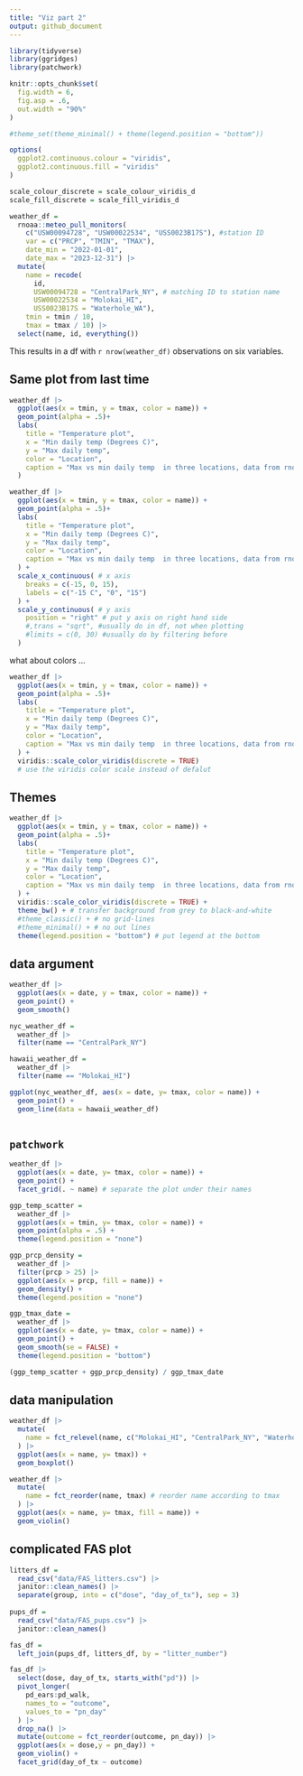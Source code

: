 ```yaml
---
title: "Viz part 2"
output: github_document
---
```


```r
library(tidyverse)
library(ggridges)
library(patchwork)

knitr::opts_chunk$set(
  fig.width = 6,
  fig.asp = .6,
  out.width = "90%"
)

#theme_set(theme_minimal() + theme(legend.position = "bottom"))

options(
  ggplot2.continuous.colour = "viridis",
  ggplot2.continuous.fill = "viridis"
)

scale_colour_discrete = scale_colour_viridis_d
scale_fill_discrete = scale_fill_viridis_d
```

```r
weather_df = 
  rnoaa::meteo_pull_monitors(
    c("USW00094728", "USW00022534", "USS0023B17S"), #station ID
    var = c("PRCP", "TMIN", "TMAX"), 
    date_min = "2022-01-01",
    date_max = "2023-12-31") |>
  mutate(
    name = recode(
      id, 
      USW00094728 = "CentralPark_NY", # matching ID to station name
      USW00022534 = "Molokai_HI",
      USS0023B17S = "Waterhole_WA"),
    tmin = tmin / 10,
    tmax = tmax / 10) |>
  select(name, id, everything())
```

This results in a df with `r nrow(weather_df)` observations on six variables.


## Same plot from last time

```r
weather_df |>
  ggplot(aes(x = tmin, y = tmax, color = name)) +
  geom_point(alpha = .5)+
  labs(
    title = "Temperature plot",
    x = "Min daily temp (Degrees C)",
    y = "Max daily temp",
    color = "Location",
    caption = "Max vs min daily temp  in three locations, data from rnoaa"
  )
```

```r
weather_df |>
  ggplot(aes(x = tmin, y = tmax, color = name)) +
  geom_point(alpha = .5)+
  labs(
    title = "Temperature plot",
    x = "Min daily temp (Degrees C)",
    y = "Max daily temp",
    color = "Location",
    caption = "Max vs min daily temp  in three locations, data from rnoaa"
  ) +
  scale_x_continuous( # x axis
    breaks = c(-15, 0, 15), 
    labels = c("-15 C", "0", "15")
  ) +
  scale_y_continuous( # y axis
    position = "right" # put y axis on right hand side
    #,trans = "sqrt", #usually do in df, not when plotting
    #limits = c(0, 30) #usually do by filtering before
  )
```

what about colors ...

```r
weather_df |>
  ggplot(aes(x = tmin, y = tmax, color = name)) +
  geom_point(alpha = .5)+
  labs(
    title = "Temperature plot",
    x = "Min daily temp (Degrees C)",
    y = "Max daily temp",
    color = "Location",
    caption = "Max vs min daily temp  in three locations, data from rnoaa"
  ) +
  viridis::scale_color_viridis(discrete = TRUE)
  # use the viridis color scale instead of defalut
```


## Themes
```r
weather_df |>
  ggplot(aes(x = tmin, y = tmax, color = name)) +
  geom_point(alpha = .5)+
  labs(
    title = "Temperature plot",
    x = "Min daily temp (Degrees C)",
    y = "Max daily temp",
    color = "Location",
    caption = "Max vs min daily temp  in three locations, data from rnoaa"
  ) +
  viridis::scale_color_viridis(discrete = TRUE) +
  theme_bw() + # transfer background from grey to black-and-white
  #theme_classic() + # no grid-lines
  #theme_minimal() + # no out lines
  theme(legend.position = "bottom") # put legend at the bottom
```


## data argument

```r
weather_df |>
  ggplot(aes(x = date, y = tmax, color = name)) +
  geom_point() +
  geom_smooth()

nyc_weather_df =
  weather_df |>
  filter(name == "CentralPark_NY")

hawaii_weather_df =
  weather_df |>
  filter(name == "Molokai_HI")

ggplot(nyc_weather_df, aes(x = date, y= tmax, color = name)) +
  geom_point() +
  geom_line(data = hawaii_weather_df)
  
```


## `patchwork`

```r
weather_df |>
  ggplot(aes(x = date, y= tmax, color = name)) +
  geom_point() +
  facet_grid(. ~ name) # separate the plot under their names
```

```r
ggp_temp_scatter = 
  weather_df |>
  ggplot(aes(x = tmin, y= tmax, color = name)) +
  geom_point(alpha = .5) +
  theme(legend.position = "none")

ggp_prcp_density = 
  weather_df |>
  filter(prcp > 25) |>
  ggplot(aes(x = prcp, fill = name)) +
  geom_density() +
  theme(legend.position = "none")

ggp_tmax_date =
  weather_df |>
  ggplot(aes(x = date, y= tmax, color = name)) +
  geom_point() +
  geom_smooth(se = FALSE) +
  theme(legend.position = "bottom")

(ggp_temp_scatter + ggp_prcp_density) / ggp_tmax_date
```


## data manipulation

```r
weather_df |>
  mutate(
    name = fct_relevel(name, c("Molokai_HI", "CentralPark_NY", "Waterhole_WA")) # assign new order to the name
  ) |>
  ggplot(aes(x = name, y= tmax)) +
  geom_boxplot() 

weather_df |>
  mutate(
    name = fct_reorder(name, tmax) # reorder name according to tmax
  ) |>
  ggplot(aes(x = name, y= tmax, fill = name)) +
  geom_violin() 
```


## complicated FAS plot

```r
litters_df =
  read_csv("data/FAS_litters.csv") |>
  janitor::clean_names() |>
  separate(group, into = c("dose", "day_of_tx"), sep = 3)
  
pups_df =
  read_csv("data/FAS_pups.csv") |>
  janitor::clean_names() 

fas_df = 
  left_join(pups_df, litters_df, by = "litter_number")

fas_df |>
  select(dose, day_of_tx, starts_with("pd")) |>
  pivot_longer(
    pd_ears:pd_walk,
    names_to = "outcome",
    values_to = "pn_day"
  ) |>
  drop_na() |>
  mutate(outcome = fct_reorder(outcome, pn_day)) |>
  ggplot(aes(x = dose,y = pn_day)) +
  geom_violin() +
  facet_grid(day_of_tx ~ outcome)
```


